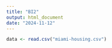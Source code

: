 ```yaml
---
title: "BI2"
output: html_document
date: "2024-11-12"
---
```


```r
data <- read.csv("miami-housing.csv")
```


```r

```

